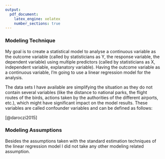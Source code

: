 ```yaml
---
output:
  pdf_document:
    latex_engine: xelatex
    number_sections: true
---
```


### Modeling Technique

My goal is to create a statistical model to analyse a continuous variable as the outcome variable (called by statisticians as Y, the response variable, the dependent variable) using multiple predictors (called by statisticians as X, independent variable, explanatory variable). Having the outcome variable as a continuous variable, I'm going to use a linear regression model for the analysis.

The data sets I have available are simplifying the situation as they do not contain several variables (like the distance to national parks, the flight routes of the birds, actions taken by the authorities of the different airports, etc.), which might have significant impact on the model results. These variables are called confounder variables and can be defined as follows:

\textit{"A confounder is a third variable that biases (increases or decreases) the association we are interested in. The confounder is always associated with both the response and the predictor."} [@daroczi2015]

### Modeling Assumptions

Besides the assumptions taken with the standard estimation techniques of the linear regression model I did not take any other modeling related assumption. 
<!--
The assumptions taken are the following:

1. The outcome variable is a continuous variable
2. The residuals are statistically independent
3. There is a relationship between the outcome variable and each predictor variable
4. The outcome variable has a normal distribution
5. The variance of the outcome variable is fixed regardless of the predictor variables

The assumptions above are based on the definitions and the descriptions written in "Mastering Data Analysis with R" by [@daroczi2015].
-->
